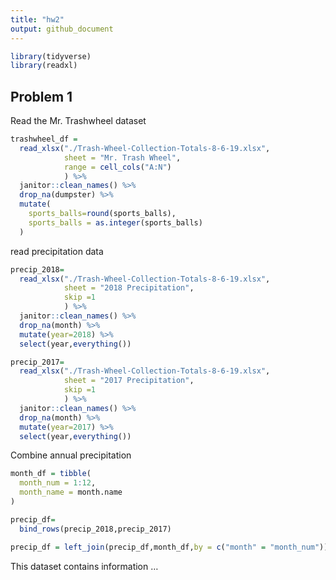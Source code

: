 ```yaml
---
title: "hw2"
output: github_document
---
```



```r
library(tidyverse)
library(readxl)
```

## Problem 1

Read the Mr. Trashwheel dataset

```r
trashwheel_df = 
  read_xlsx("./Trash-Wheel-Collection-Totals-8-6-19.xlsx",
            sheet = "Mr. Trash Wheel",
            range = cell_cols("A:N")
            ) %>% 
  janitor::clean_names() %>% 
  drop_na(dumpster) %>% 
  mutate(
    sports_balls=round(sports_balls),
    sports_balls = as.integer(sports_balls)
  )
```

read precipitation data

```r
precip_2018=
  read_xlsx("./Trash-Wheel-Collection-Totals-8-6-19.xlsx",
            sheet = "2018 Precipitation",
            skip =1
            ) %>% 
  janitor::clean_names() %>% 
  drop_na(month) %>% 
  mutate(year=2018) %>% 
  select(year,everything())

precip_2017=
  read_xlsx("./Trash-Wheel-Collection-Totals-8-6-19.xlsx",
            sheet = "2017 Precipitation",
            skip =1
            ) %>% 
  janitor::clean_names() %>% 
  drop_na(month) %>% 
  mutate(year=2017) %>% 
  select(year,everything())

```

Combine annual precipitation

```r

month_df = tibble(
  month_num = 1:12,
  month_name = month.name
)

precip_df=
  bind_rows(precip_2018,precip_2017)

precip_df = left_join(precip_df,month_df,by = c("month" = "month_num"))
```


This dataset contains information ...












